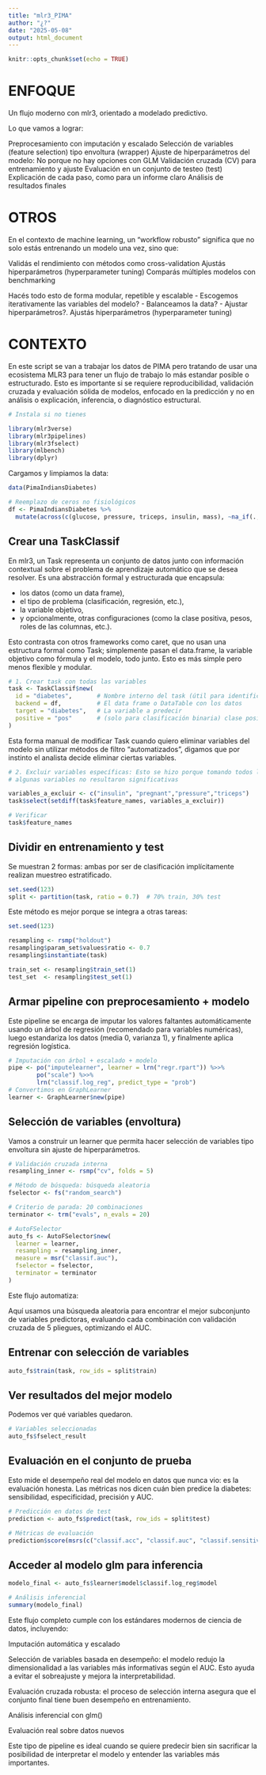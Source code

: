 ```yaml
---
title: "mlr3_PIMA"
author: "¿?"
date: "2025-05-08"
output: html_document
---
```


```r
knitr::opts_chunk$set(echo = TRUE)
```
# ENFOQUE
Un flujo moderno con mlr3, orientado a modelado predictivo.

Lo que vamos a lograr:

Preprocesamiento con imputación y escalado
Selección de variables (feature selection) tipo envoltura (wrapper)
Ajuste de hiperparámetros del modelo: No porque no hay opciones con GLM
Validación cruzada (CV) para entrenamiento y ajuste
Evaluación en un conjunto de testeo (test)
Explicación de cada paso, como para un informe claro
Análisis de resultados finales

# OTROS
En el contexto de machine learning, un "workflow robusto" significa que no solo estás entrenando un modelo una vez, sino que:

Validás el rendimiento con métodos como cross-validation
Ajustás hiperparámetros (hyperparameter tuning)
Comparás múltiples modelos con benchmarking

Hacés todo esto de forma modular, repetible y escalable
- Escogemos iterativamente las variables del modelo?
- Balanceamos la data?
- Ajustar hiperparámetros?. Ajustás hiperparámetros (hyperparameter tuning)

# CONTEXTO

En este script se van a trabajar los datos de PIMA pero tratando de usar una ecosistema MLR3 para tener un flujo de trabajo lo más estandar posible o estructurado. Esto es importante si se requiere reproducibilidad, validación cruzada y evaluación sólida de modelos, enfocado en la predicción y no en análisis o explicación, inferencia, o diagnóstico estructural.


```r
# Instala si no tienes

library(mlr3verse)
library(mlr3pipelines)
library(mlr3fselect)
library(mlbench)
library(dplyr)
```
 Cargamos y limpiamos la data:
```r
data(PimaIndiansDiabetes)

# Reemplazo de ceros no fisiológicos
df <- PimaIndiansDiabetes %>%
  mutate(across(c(glucose, pressure, triceps, insulin, mass), ~na_if(., 0)))
```

## Crear una TaskClassif

En mlr3, un Task representa un conjunto de datos junto con información contextual sobre el problema de aprendizaje automático que se desea resolver. Es una abstracción formal y estructurada que encapsula:

- los datos (como un data frame),
- el tipo de problema (clasificación, regresión, etc.),
- la variable objetivo,
- y opcionalmente, otras configuraciones (como la clase positiva, pesos, roles de las columnas, etc.).

Esto contrasta con otros frameworks como caret, que no usan una estructura formal como Task; simplemente pasan el data.frame, la variable objetivo como fórmula y el modelo, todo junto. Esto es más simple pero menos flexible y modular.

```r
# 1. Crear task con todas las variables
task <- TaskClassif$new(
  id = "diabetes",       # Nombre interno del task (útil para identificación y logs)
  backend = df,          # El data frame o DataTable con los datos
  target = "diabetes",   # La variable a predecir
  positive = "pos"       # (solo para clasificación binaria) clase positiva
)
```

Esta forma manual de modificar Task cuando quiero eliminar variables del modelo sin utilizar métodos de filtro "automatizados", digamos que por instinto el analista decide eliminar ciertas variables.

```r
# 2. Excluir variables específicas: Esto se hizo porque tomando todos los datos
# algunas variables no resultaron significativas

variables_a_excluir <- c("insulin", "pregnant","pressure","triceps")
task$select(setdiff(task$feature_names, variables_a_excluir))

# Verificar
task$feature_names
```


## Dividir en entrenamiento y test

Se muestran 2 formas: ambas por ser de clasificación implícitamente realizan muestreo estratificado.

```r
set.seed(123)
split <- partition(task, ratio = 0.7)  # 70% train, 30% test
```

Este método es mejor porque se integra a otras tareas:

```r
set.seed(123)

resampling <- rsmp("holdout")
resampling$param_set$values$ratio <- 0.7
resampling$instantiate(task)

train_set <- resampling$train_set(1)
test_set  <- resampling$test_set(1)
```



## Armar pipeline con preprocesamiento + modelo

Este pipeline se encarga de imputar los valores faltantes automáticamente usando un árbol de regresión (recomendado para variables numéricas), luego estandariza los datos (media 0, varianza 1), y finalmente aplica regresión logística.

```r
# Imputación con árbol + escalado + modelo
pipe <- po("imputelearner", learner = lrn("regr.rpart")) %>>%
        po("scale") %>>%
        lrn("classif.log_reg", predict_type = "prob")
# Convertimos en GraphLearner
learner <- GraphLearner$new(pipe)
```

## Selección de variables (envoltura)

Vamos a construir un learner que permita hacer selección de variables tipo envoltura sin ajuste de hiperparámetros.

```r
# Validación cruzada interna
resampling_inner <- rsmp("cv", folds = 5)

# Método de búsqueda: búsqueda aleatoria
fselector <- fs("random_search")

# Criterio de parada: 20 combinaciones
terminator <- trm("evals", n_evals = 20)

# AutoFSelector
auto_fs <- AutoFSelector$new(
  learner = learner,
  resampling = resampling_inner,
  measure = msr("classif.auc"),
  fselector = fselector,
  terminator = terminator
)
```

Este flujo automatiza:

Aquí usamos una búsqueda aleatoria para encontrar el mejor subconjunto de variables predictoras, evaluando cada combinación con validación cruzada de 5 pliegues, optimizando el AUC.


## Entrenar con selección de variables

```r
auto_fs$train(task, row_ids = split$train)
```


## Ver resultados del mejor modelo

Podemos ver qué variables quedaron.

```r
# Variables seleccionadas
auto_fs$fselect_result
```


## Evaluación en el conjunto de prueba

Esto mide el desempeño real del modelo en datos que nunca vio: es la evaluación honesta. Las métricas nos dicen cuán bien predice la diabetes: sensibilidad, especificidad, precisión y AUC.

```r
# Predicción en datos de test
prediction <- auto_fs$predict(task, row_ids = split$test)

# Métricas de evaluación
prediction$score(msrs(c("classif.acc", "classif.auc", "classif.sensitivity", "classif.specificity")))

```
## Acceder al modelo glm para inferencia


```r
modelo_final <- auto_fs$learner$model$classif.log_reg$model

# Análisis inferencial
summary(modelo_final)
```

Este flujo completo cumple con los estándares modernos de ciencia de datos, incluyendo:

Imputación automática y escalado

Selección de variables basada en desempeño: el modelo redujo la dimensionalidad a las variables más informativas según el AUC. Esto ayuda a evitar el sobreajuste y mejora la interpretabilidad.

Evaluación cruzada robusta: el proceso de selección interna asegura que el conjunto final tiene buen desempeño en entrenamiento.

Análisis inferencial con glm()

Evaluación real sobre datos nuevos

Este tipo de pipeline es ideal cuando se quiere predecir bien sin sacrificar la posibilidad de interpretar el modelo y entender las variables más importantes.







































